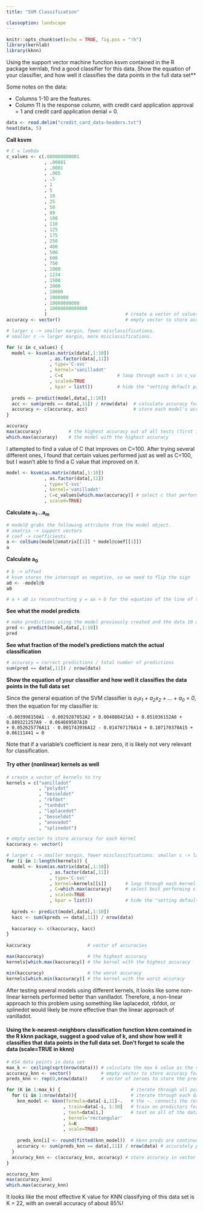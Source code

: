 ---
title: "SVM Classification"

classoption: landscape
---

```{r setup, include=FALSE, message=FALSE, warnings=FALSE}
knitr::opts_chunk$set(echo = TRUE, fig.pos = "!h")
library(kernlab)
library(kknn)
```

Using the support vector machine function ksvm contained in the R package kernlab, find a good classifier for this data. Show the equation of your classifier, and how well it classifies the data points in the full data set**

Some notes on the data: 

- Columns 1-10 are the features.
- Column 11 is the response column, with credit card application approval = 1 and credit card application denial = 0. 


```{r load data} 
data <- read.delim("credit_card_data-headers.txt")
head(data, 5)
```

**Call ksvm**

```{r test c}
# C = lambda
c_values <- c(.000000000001
              , .00001
              , .0001
              , .005
              , .5
              , 1
              , 5
              , 10
              , 25
              , 50
              , 99
              , 100
              , 110
              , 125
              , 175
              , 250
              , 400
              , 500
              , 600
              , 750
              , 1000
              , 1234
              , 1500
              , 2000
              , 10000
              , 1000000
              , 10000000000
              , 10000000000000
              )                             # create a vector of values to try for C
accuracy <- vector()                        # empty vector to store accuracy for each C

# larger c -> smaller margin, fewer misclassifications. 
# smaller c -> larger margin, more misclassifications.

for (c in c_values) { 
  model <- ksvm(as.matrix(data[,1:10])
                , as.factor(data[,11])
                , type='C-svc'
                , kernel='vanilladot'
                , C=c                    # loop through each c in c_values
                , scaled=TRUE
                , kpar = list())         # hide the "setting default parameters" message
  
  preds <- predict(model,data[,1:10])                
  acc <- sum(preds == data[,11]) / nrow(data)  # calculate accuracy for each model
  accuracy <- c(accuracy, acc)                 # store each model's accuracy in this vector
}

accuracy               
max(accuracy)          # the highest accuracy out of all tests (first if ties exist)
which.max(accuracy)    # the model with the highest accuracy
```

I attempted to find a value of C that improves on C=100. After trying several different ones, I found that certain values performed just as well as C=100, but I wasn't able to find a C value that improved on it. 

```{r best svm}
model <- ksvm(as.matrix(data[,1:10])
              , as.factor(data[,11])
              , type='C-svc'
              , kernel='vanilladot'
              , C=c_values[which.max(accuracy)] # select c that performed best
              , scaled=TRUE)

```

**Calculate a~1~…a~m~**

```{r coefficients}
# model@ grabs the following attribute from the model object.
# xmatrix -> support vectors
# coef -> coefficients
a <- colSums(model@xmatrix[[1]] * model@coef[[1]])
a
```

**Calculate a~0~**

```{r intercept}
# b -> offset 
# ksvm stores the intercept as negative, so we need to flip the sign
a0 <- -model@b
a0

# a + a0 is reconstructing y = ax + b for the equation of the line of the classifier
```

**See what the model predicts**

```{r predictions}
# make predictions using the model previously created and the data 10 attribute columns
pred <- predict(model,data[,1:10])
pred
```

**See what fraction of the model’s predictions match the actual classification**

```{r accuracy}
# accuracy = correct predictions / total number of predictions
sum(pred == data[,11]) / nrow(data)
```


**Show the equation of your classifier and how well it classifies the data points in the full data set**

Since the general equation of the SVM classifier is *a~1~x~1~ + a~2~x~2~ + ... + a~0~ = 0*, then the equation for my classifier is:

```
-0.003998150A1 - 0.0029287052A2 + 0.004080421A3 + 0.051036152A8 + 0.889321257A9 - 0.064669507A10 
+ 0.052625776A11 - 0.001743936A12 - 0.014767170A14 + 0.107170370A15 + 0.06111441 = 0
```
Note that if a variable's coefficient is near zero, it is likely not very relevant for classification.

#### Try other (nonlinear) kernels as well

```{r test kernels}

# create a vector of kernels to try
kernels = c("vanilladot"
            , "polydot"
            , "besseldot"
            , "rbfdot"
            , "tanhdot"
            , "laplacedot"
            , "besseldot"
            , "anovadot"
            , "splinedot")

# empty vector to store accuracy for each kernel
kaccuracy <- vector()                       

# larger c -> smaller margin, fewer misclassifications. smaller c -> larger margin, more misclassifications.
for (i in 1:length(kernels)) { 
  model <- ksvm(as.matrix(data[,1:10])
                , as.factor(data[,11])
                , type='C-svc'
                , kernel=kernels[[i]]       # loop through each kernel in kernels
                , C=which.max(accuracy)     # select best performing c value
                , scaled=TRUE
                , kpar = list())            # hide the "setting default parameters" message
  
  kpreds <- predict(model,data[,1:10])                
  kacc <- sum(kpreds == data[,11]) / nrow(data) 
  
  kaccuracy <- c(kaccuracy, kacc)
}
                  
kaccuracy                     # vector of accuracies

max(kaccuracy)                # the highest accuracy
kernels[which.max(kaccuracy)] # the kernel with the highest accuracy

min(kaccuracy)                # the worst accuracy
kernels[which.min(kaccuracy)] # the kernel with the worst accuracy

```

After testing several models using different kernels, it looks like some non-linear kernels performed better than vanilladot. Therefore, a non-linear approach to this problem using something like laplacedot, rbfdot, or splinedot would likely be more effective than the linear approach of vanilladot.

#### Using the k-nearest-neighbors classification function kknn contained in the R kknn package, suggest a good value of k, and show how well it classifies that data points in the full data set.  Don’t forget to scale the data (scale=TRUE in kknn)


```{r knn}
# 654 data points in data set
max_k <- ceiling(sqrt(nrow(data))) # calculate the max k value as the square root of the number of data points, rounded up
accuracy_knn <- vector()           # empty vector to store accuracy for each model with k = K
preds_knn <- rep(0,nrow(data))     # vector of zeroes to store the predictions for each data point and K value

for (K in 1:max_k) {                          # iterate through all possible k values between 1 and max_k
  for (i in 1:nrow(data)){                    # iterate through each data point in the data set to make a prediction
    knn_model <- kknn(formula=data[-i,11]~.   # the ~. connects the response variable to all the other columns
                     , train=data[-i, 1:10]   # train on predictors for all but the ith data point
                     , test=data[i,]          # test on all of the data including i
                     , kernel='rectangular'
                     , k=K
                     , scale=TRUE)
    
    preds_knn[i] <- round(fitted(knn_model))  # kknn preds are continuous, so round to get preds to 0 or 1
    accuracy <- sum(preds_knn == data[,11]) / nrow(data) # accurately predicted points / all points
  }
  accuracy_knn <- c(accuracy_knn, accuracy) # store accuracy in vector for each K
}

accuracy_knn
max(accuracy_knn)
which.max(accuracy_knn)
```

It looks like the most effective K value for KNN classifying of this data set is K = 22, with an overall accuracy of about 85%!
